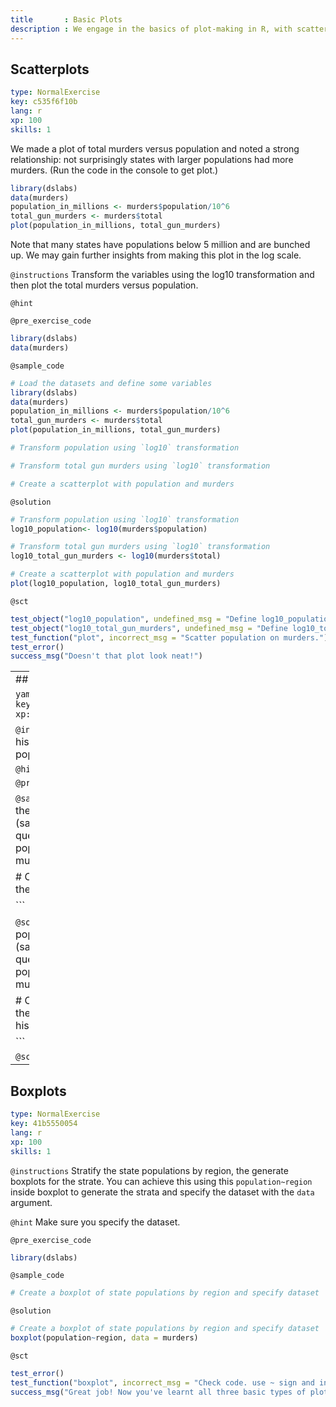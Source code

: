 ```yaml
---
title       : Basic Plots
description : We engage in the basics of plot-making in R, with scatterplots, histograms and box plots.
---
```

## Scatterplots

```yaml
type: NormalExercise
key: c535f6f10b
lang: r
xp: 100
skills: 1
```
We made a plot of total murders versus population and noted a strong relationship: not surprisingly states with larger populations had more murders. (Run the code in the console to get plot.)

```r
library(dslabs)
data(murders)
population_in_millions <- murders$population/10^6
total_gun_murders <- murders$total
plot(population_in_millions, total_gun_murders)
```

Note that many states have populations below 5 million and are bunched up. We may gain further insights from making this plot in the log scale. 

`@instructions`
Transform the variables using the log10 transformation and then plot the total murders versus population.

`@hint`


`@pre_exercise_code`
```r
library(dslabs)
data(murders)
```

`@sample_code`
```r
# Load the datasets and define some variables
library(dslabs)
data(murders)
population_in_millions <- murders$population/10^6
total_gun_murders <- murders$total
plot(population_in_millions, total_gun_murders)

# Transform population using `log10` transformation

# Transform total gun murders using `log10` transformation

# Create a scatterplot with population and murders 

```

`@solution`
```r
# Transform population using `log10` transformation
log10_population<- log10(murders$population)

# Transform total gun murders using `log10` transformation
log10_total_gun_murders <- log10(murders$total)

# Create a scatterplot with population and murders 
plot(log10_population, log10_total_gun_murders)

```

`@sct`
```r
test_object("log10_population", undefined_msg = "Define log10_population first.", incorrect_msg = "Transform variable using log10.")
test_object("log10_total_gun_murders", undefined_msg = "Define log10_total_gun_murders first.", incorrect_msg = "Transform variable using log10.")
test_function("plot", incorrect_msg = "Scatter population on murders.")
test_error()
success_msg("Doesn't that plot look neat!")
```

---
## Histograms

```yaml
type: NormalExercise
key: 6d782c33a3
lang: r
xp: 100
skills: 1
```


`@instructions`
Create a histogram of the state populations.

`@hint`

`@pre_exercise_code`
```r
library(dslabs)
data(murders)
```

`@sample_code`
```r
# Store the population in millions (same as previous question)
population_in_millions <- murders$population/10^6


# Create a histogram of the population 

```

`@solution`
```r
# Store the population in millions (same as previous question)
population_in_millions <- murders$population/10^6

# Create a histogram of the population 
hist(population_in_millions)

```

`@sct`
```r
test_error()
test_object("population_in_millions", undefined_msg = "Define the population first.", incorrect_msg = "Check code!")
test_function("hist", incorrect_msg = "Check code again.")
success_msg("We got a histogram! Awesome!")
```

---
## Boxplots

```yaml
type: NormalExercise
key: 41b5550054
lang: r
xp: 100
skills: 1
```


`@instructions`
Stratify the state populations by region, the generate boxplots for the strate.  You can achieve this using this `population~region` inside boxplot to generate the strata and specify the dataset with the `data` argument.

`@hint`
Make sure you specify the dataset.

`@pre_exercise_code`
```r
library(dslabs)
```

`@sample_code`
```r
# Create a boxplot of state populations by region and specify dataset 

```

`@solution`
```r
# Create a boxplot of state populations by region and specify dataset 
boxplot(population~region, data = murders)

```

`@sct`
```r
test_error()
test_function("boxplot", incorrect_msg = "Check code. use ~ sign and include dataset.")
success_msg("Great job! Now you've learnt all three basic types of plots in R!")
```